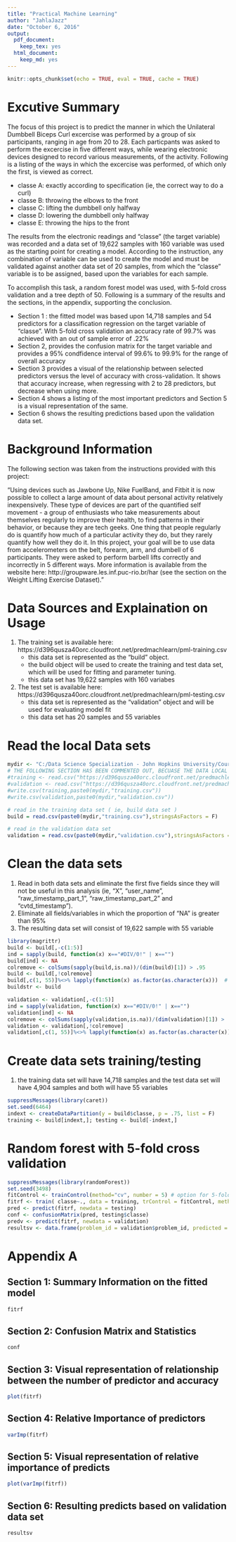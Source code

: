 ```yaml
---
title: "Practical Machine Learning"
author: "JahlaJazz"
date: "October 6, 2016"
output: 
  pdf_document: 
    keep_tex: yes
  html_document: 
    keep_md: yes
---
```


```r
knitr::opts_chunk$set(echo = TRUE, eval = TRUE, cache = TRUE)
```
# Excutive Summary

The focus of this project is to predict the manner in which the Unilateral Dumbbell Biceps Curl excercise was performed by a group of six participants, ranging in age from 20 to 28. Each particpants was asked to perform the excercise in five different ways, while wearing electronic devices designed to record various measurements, of the activity. Following is a listing of the ways in which the excercise was performed, of which only the first, is viewed as correct.

  * classe A: exactly according to specification (ie, the correct way to do a curl)
  * classe B: throwing the elbows to the front
  * classe C: lifting the dumbbell only halfway
  * classe D: lowering the dumbbell only halfway
  * classe E: throwing the hips to the front
  
The results from the electronic readings and "classe" (the target variable) was recorded and a data set of 19,622 samples with 160 variable was used as the starting point for creating a model. According to the instruction, any combination of variable can be used to create the model and must be validated against another data set of 20 samples, from which the "classe" variable is to be assigned, based upon the variables for each sample.

To accomplish this task, a random forest model was used, with 5-fold cross validation and a tree depth of 50. Following is a summary of the results and the sections, in the appendix, supporting the conclusion.

  * Section 1 : the fitted model was based upon 14,718 samples and 54 predictors for a classification regression on the target variable of "classe". With 5-fold cross validation an accuracy rate of 99.7% was achieved with an out of sample error of .22%
  * Section 2, provides the confusion matrix for the target variable and provides a 95% condfidence interval of 99.6% to 99.9% for the range of overall accuracy
  * Section 3 provides a visual of the relationship between selected predictors versus the level of accuracy with cross-validation. It shows that accuracy increase, when regressing with 2 to 28 predictors, but decrease when using more.
  * Section 4 shows a listing of the most important predictors and Section 5 is a visual representation of the same.
  * Section 6 shows the resulting predictions based upon the validation data set.

# Background Information 

The following section was taken from the instructions provided with this project:

"Using devices such as Jawbone Up, Nike FuelBand, and Fitbit it is now possible to collect a large amount of data about personal activity relatively inexpensively. These type of devices are part of the quantified self movement - a group of enthusiasts who take measurements about themselves regularly to improve their health, to find patterns in their behavior, or because they are tech geeks. One thing that people regularly do is quantify how much of a particular activity they do, but they rarely quantify how well they do it. In this project, your goal will be to use data from accelerometers on the belt, forearm, arm, and dumbell of 6 participants. They were asked to perform barbell lifts correctly and incorrectly in 5 different ways. More information is available from the website here: http://groupware.les.inf.puc-rio.br/har (see the section on the Weight Lifting Exercise Dataset)."

# Data Sources and Explaination on Usage

1. The training set is available here: https://d396qusza40orc.cloudfront.net/predmachlearn/pml-training.csv 
     * this data set is represented as the "build" object.
     * the build object will be used to create the training and test data set, which will be used for fitting and parameter tuning.
     * this data set has 19,622 samples with 160 variabes
2. The test set is available here: https://d396qusza40orc.cloudfront.net/predmachlearn/pml-testing.csv 
     * this data set is represented as the "validation" object and will be used for evaluating model fit 
     * this data set has 20 samples and 55 variables 

# Read the local Data sets

```r
mydir <- "C:/Data Science Specialization - John Hopkins University/Course 8 - Practical Machine Learning/Project/"
# THE FOLLOWING SECTION HAS BEEN COMMENTED OUT, BECUASE THE DATA LOCAL
#training <- read.csv("https://d396qusza40orc.cloudfront.net/predmachlearn/pml-training.csv")
#validation <- read.csv("https://d396qusza40orc.cloudfront.net/predmachlearn/pml-testing.csv")
#write.csv(training,paste0(mydir,"training.csv"))
#write.csv(validation,paste0(mydir,"validation.csv"))

# read in the training data set ( ie, build data set )
build = read.csv(paste0(mydir,"training.csv"),stringsAsFactors = F)

# read in the validation data set
validation = read.csv(paste0(mydir,"validation.csv"),stringsAsFactors = F)
```

# Clean the data sets
1. Read in both data sets and eliminate the first five fields since they will not be useful in this analysis (ie, "X", "user_name", "raw_timestamp_part_1", "raw_timestamp_part_2" and "cvtd_timestamp").
2. Eliminate all fields/variables in which the proportion of "NA" is greater than 95%
3. The resulting data set will consist of 19,622 sample with 55 variable

```r
library(magrittr)
build <- build[,-c(1:5)]
ind = sapply(build, function(x) x=="#DIV/0!" | x=="")
build[ind] <- NA 
colremove <- colSums(sapply(build,is.na))/(dim(build)[1]) > .95
build <- build[,!colremove]
build[,c(1, 55)]%<>% lapply(function(x) as.factor(as.character(x)))  # create factor variable  
buildstr <- build

validation <- validation[,-c(1:5)]
ind = sapply(validation, function(x) x=="#DIV/0!" | x=="")
validation[ind] <- NA
colremove <- colSums(sapply(validation,is.na))/(dim(validation)[1]) > .95
validation <- validation[,!colremove]
validation[,c(1, 55)]%<>% lapply(function(x) as.factor(as.character(x)))  # create factor variable
```

# Create data sets training/testing
1. the training data set will have 14,718 samples and the test data set will have 4,904 samples and both will have 55 variables 
```r
suppressMessages(library(caret))
set.seed(6464)
indext <- createDataPartition(y = build$classe, p = .75, list = F)
training <- build[indext,]; testing <- build[-indext,] 
```

# Random forest with 5-fold cross validation
```r
suppressMessages(library(randomForest))
set.seed(3498)
fitControl <- trainControl(method="cv", number = 5) # option for 5-fold cross validation
fitrf <- train( classe~., data = training, trControl = fitControl, method = "rf", ntree = 50)
pred <- predict(fitrf, newdata = testing)
conf <- confusionMatrix(pred, testing$classe)
predv <- predict(fitrf, newdata = validation)
resultsv <- data.frame(problem_id = validation$problem_id, predicted = predv)
```


# Appendix A
## Section 1: Summary Information on the fitted model
```r
fitrf
```

## Section 2: Confusion Matrix and Statistics
```r
conf
```

## Section 3: Visual representation of relationship between the number of predictor and accuracy
```r
plot(fitrf)
```

## Section 4: Relative Importance of predictors
```r
varImp(fitrf)
```

## Section 5: Visual representation of relative importance of predicts
```r
plot(varImp(fitrf))
```

## Section 6: Resulting predicts based on validation data set
```r
resultsv
```